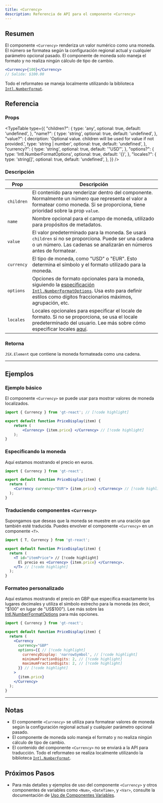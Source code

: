 ```yaml
---
title: <Currency>
description: Referencia de API para el componente <Currency>
---
```


## Resumen

El componente `<Currency>` renderiza un valor numérico como una moneda.
El número se formatea según la configuración regional actual y cualquier parámetro opcional pasado.
El componente de moneda solo maneja el formato y no realiza ningún cálculo de tipo de cambio.

```jsx
<Currency>{100}</Currency>
// Salida: $100.00
```

Todo el reformateo se maneja localmente utilizando la biblioteca [`Intl.NumberFormat`](https://developer.mozilla.org/en-US/docs/Web/JavaScript/Reference/Global_Objects/Intl/NumberFormat).

## Referencia

### Props

<TypeTable
  type={{
    "children?": {
        type: 'any',
        optional: true,
        default: 'undefined',
    },
    "name?": {
        type: 'string',
        optional: true,
        default: 'undefined',
    },
    "value?": {
        decription: 'Optional value. children will be used for value if not provided.',
        type: 'string | number',
        optional: true,
        default: 'undefined',
    },
    "currency?": {
        type: 'string',
        optional: true,
        default: '"USD"',
    },
    "options?": {
        type: 'Intl.NumberFormatOptions',
        optional: true,
        default: '{}',
    },
    "locales?": {
        type: 'string[]',
        optional: true,
        default: 'undefined',
    },
  }}
/>

### Descripción
| Prop      | Descripción                                                                                                                                            |
|-----------|--------------------------------------------------------------------------------------------------------------------------------------------------------|
| `children`  | El contenido para renderizar dentro del componente. Normalmente un número que representa el valor a formatear como moneda. Si se proporciona, tiene prioridad sobre la prop `value`. |
| `name`      | Nombre opcional para el campo de moneda, utilizado para propósitos de metadatos.                                                                                      |
| `value`     | El valor predeterminado para la moneda. Se usará `children` si no se proporciona. Puede ser una cadena o un número. Las cadenas se analizarán en números antes de formatear.                                  |
| `currency`  | El tipo de moneda, como "USD" o "EUR". Esto determina el símbolo y el formato utilizado para la moneda.                                            |
| `options`   | Opciones de formato opcionales para la moneda, siguiendo la [especificación `Intl.NumberFormatOptions`](https://developer.mozilla.org/en-US/docs/Web/JavaScript/Reference/Global_Objects/Intl/NumberFormat). Usa esto para definir estilos como dígitos fraccionarios máximos, agrupación, etc. |
| `locales`   | Locales opcionales para especificar el locale de formato. Si no se proporciona, se usa el locale predeterminado del usuario. Lee más sobre cómo especificar locales [aquí](https://developer.mozilla.org/en-US/docs/Web/JavaScript/Reference/Global_Objects/Intl#locales_argument).                                            |

### Retorna

`JSX.Element` que contiene la moneda formateada como una cadena.

---

## Ejemplos
### Ejemplo básico

El componente `<Currency>` se puede usar para mostrar valores de moneda localizados.

```jsx title="PriceDisplay.jsx" copy
import { Currency } from 'gt-react'; // [!code highlight]

export default function PriceDisplay(item) {
    return (
        <Currency> {item.price} </Currency> // [!code highlight]
    );
}
```

### Especificando la moneda
Aquí estamos mostrando el precio en euros.

```jsx title="PriceDisplay.jsx" copy
import { Currency } from 'gt-react';

export default function PriceDisplay(item) {
  return (
    <Currency currency="EUR"> {item.price} </Currency> // [!code highlight]
  );
}
```

### Traduciendo componentes `<Currency>`
Supongamos que deseas que la moneda se muestre en una oración que también esté traducida.
Puedes envolver el componente `<Currency>` en un componente `<T>`.

```jsx title="PriceDisplay.jsx" copy
import { T, Currency } from 'gt-react';

export default function PriceDisplay(item) {
  return (
    <T id="itemPrice"> // [!code highlight]
      El precio es <Currency> {item.price} </Currency>.
    </T> // [!code highlight]
  );
}
```

### Formateo personalizado

Aquí estamos mostrando el precio en GBP que especifica exactamente los lugares decimales y utiliza el símbolo estrecho para la moneda (es decir, "$100" en lugar de "US$100").
Lee más sobre las [Intl.NumberFormatOptions](https://developer.mozilla.org/en-US/docs/Web/JavaScript/Reference/Global_Objects/Intl/NumberFormat) para más opciones.

```jsx title="PriceDisplay.jsx" copy
import { Currency } from 'gt-react';

export default function PriceDisplay(item) {
  return (
    <Currency
      currency="GBP"
      options={{ // [!code highlight]
        currencyDisplay: 'narrowSymbol', // [!code highlight]
        minimumFractionDigits: 2, // [!code highlight]
        maximumFractionDigits: 2, // [!code highlight]
      }} // [!code highlight]
    >
      {item.price}
    </Currency>
  );
}
```

---


## Notas
 * El componente `<Currency>` se utiliza para formatear valores de moneda según la configuración regional actual y cualquier parámetro opcional pasado.
 * El componente de moneda solo maneja el formato y no realiza ningún cálculo de tipo de cambio.
 * El contenido del componente `<Currency>` no se enviará a la API para traducción.
   Todo el reformateo se realiza localmente utilizando la biblioteca [`Intl.NumberFormat`](https://developer.mozilla.org/en-US/docs/Web/JavaScript/Reference/Global_Objects/Intl/NumberFormat).

## Próximos Pasos
 * Para más detalles y ejemplos de uso del componente `<Currency>` y otros componentes de variables como `<Num>`, `<DateTime>`, y `<Var>`,
   consulte la documentación de [Uso de Componentes Variables](/docs/react/reference/using-variable-components).